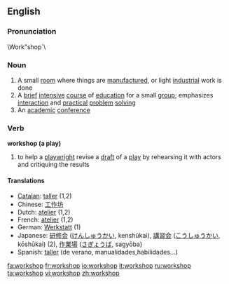 ==English==

===Pronunciation===
\Work"shop`\

===Noun===
{{en-noun|sg=[[work]][[shop]]}}

# A small [[room]] where things are [[manufacture]]d, or light [[industrial]] work is done
# A [[brief]] [[intensive]] [[course]] of [[education]] for a small [[group]]; emphasizes [[interaction]] and [[practical]] [[problem]] [[solving]]
# An [[academic]] [[conference]]

===Verb===
'''workshop (a play)'''

# to help a [[playwright]] revise a [[draft]] of a [[play]] by rehearsing it with actors and critiquing the results

====Translations====
*[[Catalan]]: [[taller]] {{m}} (1,2)
*Chinese: [[工作坊]]
*Dutch: [[atelier]] {{n}} (1,2)
*French: [[atelier]] {{m}} (1,2)
*German: [[Werkstatt]] {{f}} (1)
*Japanese: [[研修会]] ([[けんしゅうかい]], kenshūkai), [[講習会]] ([[こうしゅうかい]], kōshūkai) (2), [[作業場]] ([[さぎょうば]], sagyōba)
*Spanish: [[taller]] (de verano, manualidades,habilidades...)

[[fa:workshop]]
[[fr:workshop]]
[[io:workshop]]
[[it:workshop]]
[[ru:workshop]]
[[ta:workshop]]
[[vi:workshop]]
[[zh:workshop]]